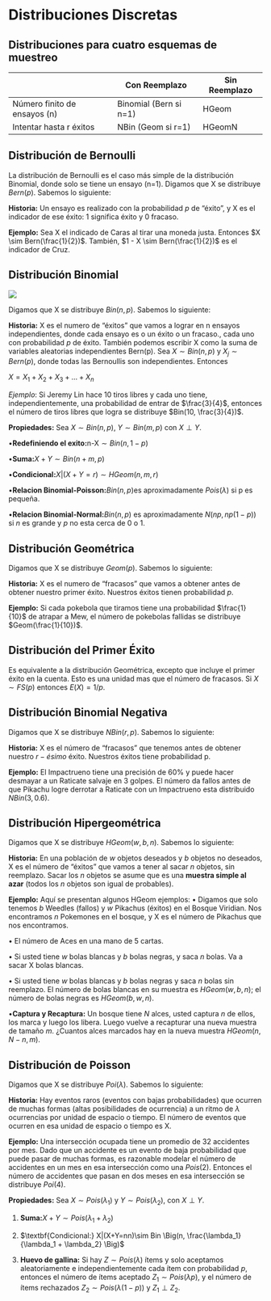 # Distribuciones Discretas {#discretas}

## Distribuciones para cuatro esquemas de muestreo


|  | Con Reemplazo | Sin Reemplazo |
|---------------|----------------------|----------------------------|
| Número finito de ensayos (n) |    Binomial (Bern si n=1)  | HGeom |
| Intentar hasta r éxitos | NBin (Geom si r=1) | HGeomN |


## Distribución de Bernoulli
La distribución de Bernoulli es el caso más simple de la distribución Binomial, donde solo se tiene un ensayo (n=1). Digamos que X se distribuye $Bern(p)$. Sabemos lo siguiente:

$\textbf{Historia:}$ Un ensayo es realizado con la probabilidad $p$ de "éxito", y X es el indicador de ese éxito: 1 significa éxito y 0 fracaso.

$\textbf{Ejemplo:}$ Sea X el indicado de Caras al tirar una moneda justa. Entonces $X \sim Bern(\frac{1}{2})$. También, $1 - X \sim Bern(\frac{1}{2})$ es el indicador de Cruz.

## Distribución Binomial


![](14.PNG)

Digamos que X se distribuye $Bin(n,p)$. Sabemos lo siguiente:

$\textbf{Historia:}$ X es el numero de "éxitos" que vamos a lograr en n ensayos independientes, donde cada ensayo es o un éxito o un fracaso., cada uno con probabilidad $p$ de éxito. También podemos escribir X como la suma de variables aleatorias independientes Bern(p). Sea $X \sim Bin(n,p)$ y $X_j \sim Bern(p)$, donde todas las Bernoullis son independientes. Entonces

$X = X_1 + X_2 + X_3 + ... + X_n$

$Ejemplo:$ Si Jeremy Lin hace 10 tiros libres y cada uno tiene, independientemente, una probabilidad de entrar de $\frac{3}{4}$, entonces el número de tiros libres que logra se distribuye $Bin(10, \frac{3}{4})$.

$\textbf{Propiedades:}$ Sea $X \sim Bin(n,p)$, $Y \sim Bin(m,p)$ con $X \perp Y$.

$\bullet \textbf{Redefiniendo el exito:}   \text{n-X} \sim Bin(n,1-p)$ 

$\bullet \textbf{Suma:}X+Y \sim Bin(n+m,p)$

$\bullet \textbf{Condicional:}X|(X+Y=r)\sim HGeom(n,m,r)$

$\bullet \textbf{Relacion Binomial-Poisson:} Bin(n,p) \text{es aproximadamente}$ $Pois(\lambda)$ si p es pequeña.

$\bullet \textbf{Relacion Binomial-Normal:}Bin(n,p)$ es aproximadamente $N(np,np(1-p))$ si $n$ es grande y $p$ no esta cerca de 0 o 1.


## Distribución Geométrica
Digamos que X se distribuye $Geom(p)$. Sabemos lo siguiente:

$\textbf{Historia:}$ X es el numero de "fracasos" que vamos a obtener antes de obtener nuestro primer éxito. Nuestros éxitos tienen probabilidad $p$.

$\textbf{Ejemplo:}$ Si cada pokebola que tiramos tiene una probabilidad $\frac{1}{10}$ de atrapar a Mew, el número de pokebolas fallidas se distribuye $Geom(\frac{1}{10})$.


## Distribución del Primer Éxito
Es equivalente a la distribución Geométrica, excepto que incluye el primer éxito en la cuenta. Esto es una unidad mas que el número de fracasos. Si $X \sim FS(p)$ entonces $E(X)=1/p$.

## Distribución Binomial Negativa
Digamos que X se distribuye $NBin(r,p)$. Sabemos lo siguiente:

$\textbf{Historia:}$ X es el número de "fracasos" que tenemos antes de obtener nuestro $r-ésimo$ éxito. Nuestros éxitos tiene probabilidad p.

$\textbf{Ejemplo:}$ El Impactrueno tiene una precisión de 60% y puede hacer desmayar a un Raticate salvaje en 3 golpes. El número da fallos antes de que Pikachu logre derrotar a Raticate con un Impactrueno esta distribuido $NBin(3,0.6)$.

## Distribución Hipergeométrica
Digamos que X se distribuye $HGeom(w,b,n)$. Sabemos lo siguiente:

$\textbf{Historia:}$ En una población de $w$ objetos deseados y $b$ objetos no deseados, X es el número de "éxitos" que vamos a tener al sacar $n$ objetos, sin reemplazo. Sacar los $n$ objetos se asume que es una $\textbf{muestra simple al azar}$ (todos los $n$ objetos son igual de probables).


$\textbf{Ejemplo:}$ Aquí se presentan algunos HGeom ejemplos:
$\bullet$ Digamos que solo tenemos $b$ Weedles (fallos) y $w$ Pikachus (éxitos) en el Bosque Viridian. Nos encontramos $n$ Pokemones en el bosque, y X es el número de Pikachus que nos encontramos.

$\bullet$ El número de Aces en una mano de 5 cartas.

$\bullet$ Si usted tiene $w$ bolas blancas y $b$ bolas negras, y saca $n$ bolas. Va a sacar X bolas blancas.

$\bullet$ Si usted tiene $w$ bolas blancas y $b$ bolas negras y saca $n$ bolas sin reemplazo. El número de bolas blancas en su muestra es $HGeom(w,b,n)$; el número de bolas negras es $HGeom(b,w,n)$.

$\bullet \textbf{Captura y Recaptura:}$ Un bosque tiene $N$ alces, usted captura $n$ de ellos, los marca y luego los libera. Luego vuelve a recapturar una nueva muestra de tamaño $m$. ¿Cuantos alces marcados hay en la nueva muestra $HGeom(n,N-n,m)$.

## Distribución de Poisson
Digamos que X se distribuye $Poi(\lambda)$. Sabemos lo siguiente:

$\textbf{Historia:}$ Hay eventos raros (eventos con bajas probabilidades) que ocurren de muchas formas (altas posibilidades de ocurrencia) a un ritmo de $\lambda$ ocurrencias por unidad de espacio o tiempo. El número de eventos que ocurren en esa unidad de espacio o tiempo es X.

$\textbf{Ejemplo:}$ Una intersección ocupada tiene un promedio de 32 accidentes por mes. Dado que un accidente es un evento de baja probabilidad que puede pasar de muchas formas, es razonable modelar el número de accidentes en un mes en esa intersección como una $Pois(2)$. Entonces el número de accidentes que pasan en dos meses en esa intersección se distribuye $Poi(4)$.

$\textbf{Propiedades:}$ Sea $X \sim Pois(\lambda_1)$ y $Y \sim Pois(\lambda_2)$, con $X \perp Y$.

1. $\textbf{Suma:}X+Y \sim Pois(\lambda_1 + \lambda_2)$

2. $\textbf{Condicional:} X|(X+Y=nn)\sim Bin \Big(n, \frac{\lambda_1}{\lambda_1 + \lambda_2} \Big)$

3. $\textbf{Huevo de gallina:}$ Si hay $Z \sim Pois(\lambda)$ ítems y solo aceptamos aleatoriamente e independientemente cada ítem con probabilidad $p$, entonces el número de ítems aceptado $Z_1 \sim Pois(\lambda p)$, y el número de ítems rechazados $Z_2 \sim Pois(\lambda (1-p))$ y $Z_1 \perp Z_2$.

